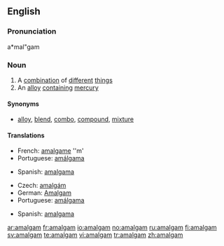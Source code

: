==English==
{{wikipedia}}
===Pronunciation===
a*mal"gam

===Noun===
{{en-noun|pl=amalgams}}

# A [[combination]] of [[different]] [[thing]]s
# An [[alloy]] [[contain]]ing [[mercury]]

====Synonyms====
* [[alloy]], [[blend]], [[combo]], [[compound]], [[mixture]]

====Translations====
{{trans-top|a combination of things}}
*French: [[amalgame]] ''m'
*Portuguese: [[amálgama]] {{c}}
{{trans-mid}}
*Spanish: [[amalgama]] {{f}}
{{trans-bottom}}

{{trans-top|alloy containing mercury}}
*Czech: [[amalgám]] {{m}}
*German: [[Amalgam]] {{n}}
*Portuguese: [[amálgama]] {{c}}
{{trans-mid}}
*Spanish: [[amalgama]] {{f}}
{{trans-bottom}}

[[ar:amalgam]]
[[fr:amalgam]]
[[io:amalgam]]
[[no:amalgam]]
[[ru:amalgam]]
[[fi:amalgam]]
[[sv:amalgam]]
[[te:amalgam]]
[[vi:amalgam]]
[[tr:amalgam]]
[[zh:amalgam]]